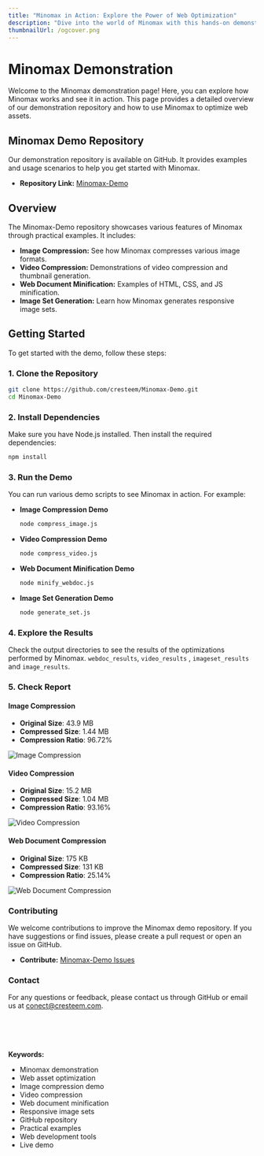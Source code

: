 ---
title: "Minomax in Action: Explore the Power of Web Optimization"
description: "Dive into the world of Minomax with this hands-on demonstration. Explore our GitHub repository, where you'll find practical examples of image compression, video compression, web document minification, and more."
thumbnailUrl: /ogcover.png 
---

# Minomax Demonstration

Welcome to the Minomax demonstration page! Here, you can explore how Minomax works and see it in action. This page provides a detailed overview of our demonstration repository and how to use Minomax to optimize web assets.

## Minomax Demo Repository

Our demonstration repository is available on GitHub. It provides examples and usage scenarios to help you get started with Minomax.

- **Repository Link:** [Minomax-Demo](https://github.com/cresteem/Minomax-Demo)

## Overview

The Minomax-Demo repository showcases various features of Minomax through practical examples. It includes:

- **Image Compression:** See how Minomax compresses various image formats.
- **Video Compression:** Demonstrations of video compression and thumbnail generation.
- **Web Document Minification:** Examples of HTML, CSS, and JS minification.
- **Image Set Generation:** Learn how Minomax generates responsive image sets.

## Getting Started

To get started with the demo, follow these steps:

### 1. Clone the Repository

   ```bash copy
   git clone https://github.com/cresteem/Minomax-Demo.git
   cd Minomax-Demo
   ```

### 2. Install Dependencies

   Make sure you have Node.js installed. Then install the required dependencies:

   ```bash copy
   npm install
   ```

### 3. Run the Demo

   You can run various demo scripts to see Minomax in action. For example:

   - **Image Compression Demo**

     ```bash copy
     node compress_image.js
     ```

   - **Video Compression Demo**

     ```bash copy
     node compress_video.js
     ```

   - **Web Document Minification Demo**

     ```bash copy
     node minify_webdoc.js
     ```

   - **Image Set Generation Demo**

     ```bash copy
     node generate_set.js
     ```


### 4. Explore the Results

   Check the output directories to see the results of the optimizations performed by Minomax.
   `webdoc_results`, `video_results` , `imageset_results` and `image_results`.


### 5. Check Report

#### Image Compression

- **Original Size**: 43.9 MB
- **Compressed Size**: 1.44 MB
- **Compression Ratio**: 96.72%

![Image Compression](https://github.com/cresteem/Minomax-Demo/blob/main/reports/image_compression.png?raw=true)

#### Video Compression

- **Original Size**: 15.2 MB
- **Compressed Size**: 1.04 MB
- **Compression Ratio**: 93.16%

![Video Compression](https://github.com/cresteem/Minomax-Demo/blob/main/reports/video_compression.png?raw=true)

#### Web Document Compression

- **Original Size**: 175 KB
- **Compressed Size**: 131 KB
- **Compression Ratio**: 25.14%

![Web Document Compression](https://github.com/cresteem/Minomax-Demo/blob/main/reports/webdoc_compression.png?raw=true)


### Contributing

We welcome contributions to improve the Minomax demo repository. If you have suggestions or find issues, please create a pull request or open an issue on GitHub.

- **Contribute:** [Minomax-Demo Issues](https://github.com/cresteem/Minomax-Demo/issues)

### Contact

For any questions or feedback, please contact us through GitHub or email us at conect@cresteem.com.


<br/>
<br/>
<br/>
<br/>
<strong>Keywords:</strong>
<ul className={style.keywords}>
    <li>Minomax demonstration</li>
    <li>Web asset optimization</li>
    <li>Image compression demo</li>
    <li>Video compression</li>
    <li>Web document minification</li>
    <li>Responsive image sets</li>
    <li>GitHub repository</li>
    <li>Practical examples</li>
    <li>Web development tools</li>
    <li>Live demo</li>
</ul>
